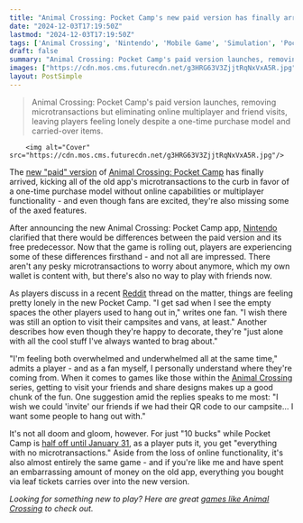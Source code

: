 ```yaml
---
title: "Animal Crossing: Pocket Camp's new paid version has finally arrived and is microtransaction-free, but fans already miss the old app"
date: "2024-12-03T17:19:50Z"
lastmod: "2024-12-03T17:19:50Z"
tags: ['Animal Crossing', 'Nintendo', 'Mobile Game', 'Simulation', 'Pocket Camp']
draft: false
summary: "Animal Crossing: Pocket Camp's paid version launches, removing microtransactions but eliminating online multiplayer and friend visits, leaving players feeling lonely despite a one-time purchase model and carried-over items."
images: ["https://cdn.mos.cms.futurecdn.net/g3HRG63V3ZjjtRqNxVxA5R.jpg"]
layout: PostSimple
---
```

> Animal Crossing: Pocket Camp's paid version launches, removing microtransactions but eliminating online multiplayer and friend visits, leaving players feeling lonely despite a one-time purchase model and carried-over items.


        <img alt="Cover" src="https://cdn.mos.cms.futurecdn.net/g3HRG63V3ZjjtRqNxVxA5R.jpg"/>
        
The [<u>new "paid" version</u>](https://www.gamesradar.com/games/animal-crossing/im-still-not-over-new-horizons-and-now-nintendo-is-ending-support-for-another-animal-crossing-game-in-favor-of-a-new-paid-version-with-fewer-features/) of [<u>Animal Crossing: Pocket Camp</u>](https://www.gamesradar.com/animal-crossing-pocket-camp/) has finally arrived, kicking all of the old app's microtransactions to the curb in favor of a one-time purchase model without online capabilities or multiplayer functionality - and even though fans are excited, they're also missing some of the axed features.

After announcing the new Animal Crossing: Pocket Camp app, [<u>Nintendo</u>](https://www.gamesradar.com/platforms/nintendo/) clarified that there would be differences between the paid version and its free predecessor. Now that the game is rolling out, players are experiencing some of these differences firsthand - and not all are impressed. There aren't any pesky microtransactions to worry about anymore, which my own wallet is content with, but there's also no way to play with friends now.

As players discuss in a recent [<u>Reddit</u>](https://www.reddit.com/r/ACPocketCamp/comments/1h5a6rh/ah_yes_the_together_event_the_together_event_for/) thread on the matter, things are feeling pretty lonely in the new Pocket Camp. "I get sad when I see the empty spaces the other players used to hang out in," writes one fan. "I wish there was still an option to visit their campsites and vans, at least." Another describes how even though they're happy to decorate, they're "just alone with all the cool stuff I've always wanted to brag about."

"I'm feeling both overwhelmed and underwhelmed all at the same time," admits a player - and as a fan myself, I personally understand where they're coming from. When it comes to games like those within the [<u>Animal Crossing</u>](https://www.gamesradar.com/games/simulation/animal-crossing/) series, getting to visit your friends and share designs makes up a good chunk of the fun. One suggestion amid the replies speaks to me most: "I wish we could 'invite' our friends if we had their QR code to our campsite… I want some people to hang out with."

It's not all doom and gloom, however. For just "10 bucks" while Pocket Camp is [<u>half off until January 31</u>](https://www.gamesradar.com/games/animal-crossing/as-the-free-to-play-animal-crossing-pocket-camp-prepares-to-go-offline-nintendo-reveals-more-on-the-paid-replacement-including-its-usd20-price-tag/), as a player puts it, you get "everything with no microtransactions." Aside from the loss of online functionality, it's also almost entirely the same game - and if you're like me and have spent an embarrassing amount of money on the old app, everything you bought via leaf tickets carries over into the new version.

*Looking for something new to play? Here are great *[<u><em>games like Animal Crossing</em></u>](https://www.gamesradar.com/games-like-animal-crossing/)* to check out.*
        
